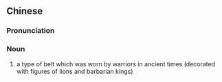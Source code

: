 {{also|狮蛮}}
==Chinese==
{{zh-forms|s=狮蛮}}

===Pronunciation===
{{zh-pron
|m=shīmán
|cat=n
}}

===Noun===
{{zh-noun}}

# {{lb|zh|archaic}} a type of belt which was worn by warriors in ancient times (decorated with figures of lions and barbarian kings)